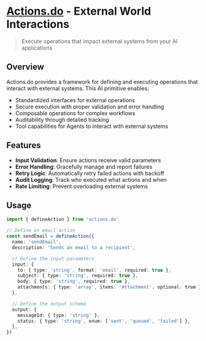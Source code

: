 # [Actions.do](https://actions.do) - External World Interactions

> Execute operations that impact external systems from your AI applications

## Overview

Actions.do provides a framework for defining and executing operations that interact with external systems. This AI primitive enables:

- Standardized interfaces for external operations
- Secure execution with proper validation and error handling
- Composable operations for complex workflows
- Auditability through detailed tracking
- Tool capabilities for Agents to interact with external systems

## Features

- **Input Validation**: Ensure actions receive valid parameters
- **Error Handling**: Gracefully manage and report failures
- **Retry Logic**: Automatically retry failed actions with backoff
- **Audit Logging**: Track who executed what actions and when
- **Rate Limiting**: Prevent overloading external systems

## Usage

```typescript
import { defineAction } from 'actions.do'

// Define an email action
const sendEmail = defineAction({
  name: 'sendEmail',
  description: 'Sends an email to a recipient',

  // Define the input parameters
  input: {
    to: { type: 'string', format: 'email', required: true },
    subject: { type: 'string', required: true },
    body: { type: 'string', required: true },
    attachments: { type: 'array', items: 'Attachment', optional: true },
  },

  // Define the output schema
  output: {
    messageId: { type: 'string' },
    status: { type: 'string', enum: ['sent', 'queued', 'failed'] },
  },
})
```
